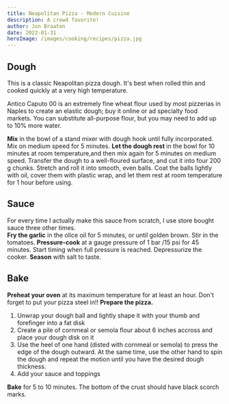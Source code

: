 ```yaml
---
title: Neapolitan Pizza - Modern Cuisine
description: A crowd favorite!
author: Jon Braaten
date: 2022-01-31
heroImage: /images/cooking/recipes/pizza.jpg
---
```


## Dough

This is a classic Neapolitan pizza dough. It's best when rolled thin and cooked quickly at a very high temperature.

Antico Caputo 00 is an extremely fine wheat flour used by most pizzerias in Naples to create an elastic dough; buy it online or ad specialty food markets. You can substitute all-purpose flour, but you may need to add up to 10% more water.

<ScalingTable>
  <Ingredient
    name="00 wheat flour (Antico Caputo brand)"
    massInGrams={500}
    volume={3.75}
    volumeUnit="cups"
    scalePercent={100}
  />
  <Ingredient
    name="Water"
    massInGrams={310}
    volume={1 + 1 / 3}
    volumeUnit="cups"
    scalePercent={62}
  />
  <Ingredient name="Honey" massInGrams={10} volume={2} volumeUnit="tsp" scalePercent={2} />
  <Ingredient name="Salt" massInGrams={10} volume={2.5} volumeUnit="tsp" scalePercent={2} />
  <Ingredient
    name="Vital wheat gluten (Bob's Red Mill brand)"
    massInGrams={2.5}
    volume={1.5}
    volumeUnit="tsp"
    scalePercent={0.5}
  />
  <Ingredient
    name="Active dry yeast"
    massInGrams={2.5}
    volume={0.75}
    volumeUnit="tsp"
    scalePercent={0.5}
  />
  <Ingredient name="Neutral frying oil" massInGrams="as needed" />
</ScalingTable>

<Instructions hideTitle className="mt-16">
  <Step>
    <b>Mix</b> in the bowl of a stand mixer with dough hook until fully incorporated. Mix on medium
    speed for 5 minutes.
  </Step>
  <Step>
    <b>Let the dough rest</b> in the bowl for 10 minutes at room temperature,and then mix again for
    5 minutes on medium speed.
  </Step>
  <Step>
    Transfer the dough to a well-floured surface, and cut it into four 200 g chunks. Stretch and
    roll it into smooth, even balls.
  </Step>
  <Step>
    Coat the balls lightly with oil, cover them with plastic wrap, and let them rest at room
    temperature for 1 hour before using.
  </Step>
</Instructions>

## Sauce

<Aside variant="gray">
  For every time I actually make this sauce from scratch, I use store bought sauce three other
  times.
</Aside>

<ScalingTable>
  <Ingredient
    name="Garlic, minced"
    massInGrams={50}
    volume={0.25}
    volumeUnit="cups"
    scalePercent={6.5}
  />
  <Ingredient
    name="Olive Oil"
    massInGrams={100}
    volume={0.5}
    volumeUnit="cups"
    scalePercent={12.5}
  />
  <Ingredient
    name="Canned, crushed tomatoes (San Marzano or other high-quality variety)"
    massInGrams={794}
    volume="1 large can"
    scalePercent={100}
  />
</ScalingTable>

<Instructions hideTitle className="mt-16">
  <Step>
    <b>Fry the garlic</b> in the olice oil for 5 minutes, or until golden brown. Stir in the
    tomatoes.
  </Step>
  <Step>
    <b>Pressure-cook</b> at a gauge pressure of 1 bar /15 psi for 45 minutes. Start timing when full
    pressure is reached. Depressurize the cooker.
  </Step>
  <Step>
    <b>Season</b> with salt to taste.
  </Step>
</Instructions>

## Bake

<Instructions hideTitle>
  <Step>
    <b>Preheat your oven</b> at its maximum temperature for at least an hour. Don't forget to put
    your pizza steel in!!
  </Step>
  <Step noWrapper>
    <b>Prepare the pizza.</b>
    <ol>
      <li>
        Unwrap your dough ball and lightly shape it with your thumb and forefinger into a fat disk
      </li>
      <li>
        Create a pile of cornmeal or semola flour about 6 inches accross and place your dough disk
        on it
      </li>
      <li>
        Use the heel of one hand (disted with cornmeal or semola) to press the edge of the dough
        outward. At the same time, use the other hand to spin the dough and repeat the motion until
        you have the desired dough thickness.
      </li>
      <li>Add your sauce and toppings</li>
    </ol>
  </Step>
  <Step>
    <b>Bake</b> for 5 to 10 minutes. The bottom of the crust should have black scorch marks.
  </Step>
</Instructions>
